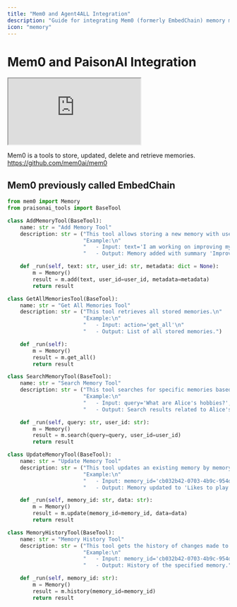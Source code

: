 ```yaml
---
title: "Mem0 and Agent4ALL Integration"
description: "Guide for integrating Mem0 (formerly EmbedChain) memory management system with Agent4ALL, including tools for storing, retrieving, and managing memories"
icon: "memory"
---
```


# Mem0 and PaisonAI Integration

<div className="relative w-full aspect-video">
  <iframe
    className="absolute top-0 left-0 w-full h-full"
    src="https://www.youtube.com/embed/KIGSgRxf1cY"
    title="YouTube video player"
    allow="accelerometer; autoplay; clipboard-write; encrypted-media; gyroscope; picture-in-picture"
    allowFullScreen
  ></iframe>
</div>

Mem0 is a tools to store, updated, delete and retrieve memories.
https://github.com/mem0ai/mem0

## Mem0 previously called EmbedChain

```python
from mem0 import Memory
from praisonai_tools import BaseTool

class AddMemoryTool(BaseTool):
    name: str = "Add Memory Tool"
    description: str = ("This tool allows storing a new memory with user ID and optional metadata.\n"
                        "Example:\n"
                        "   - Input: text='I am working on improving my tennis skills. Suggest some online courses.', user_id='alice', metadata={'category': 'hobbies'}\n"
                        "   - Output: Memory added with summary 'Improving her tennis skills. Looking for online suggestions.'")

    def _run(self, text: str, user_id: str, metadata: dict = None):
        m = Memory()
        result = m.add(text, user_id=user_id, metadata=metadata)
        return result

class GetAllMemoriesTool(BaseTool):
    name: str = "Get All Memories Tool"
    description: str = ("This tool retrieves all stored memories.\n"
                        "Example:\n"
                        "   - Input: action='get_all'\n"
                        "   - Output: List of all stored memories.")

    def _run(self):
        m = Memory()
        result = m.get_all()
        return result

class SearchMemoryTool(BaseTool):
    name: str = "Search Memory Tool"
    description: str = ("This tool searches for specific memories based on a query and user ID.\n"
                        "Example:\n"
                        "   - Input: query='What are Alice's hobbies?', user_id='alice'\n"
                        "   - Output: Search results related to Alice's hobbies.")

    def _run(self, query: str, user_id: str):
        m = Memory()
        result = m.search(query=query, user_id=user_id)
        return result

class UpdateMemoryTool(BaseTool):
    name: str = "Update Memory Tool"
    description: str = ("This tool updates an existing memory by memory ID and new data.\n"
                        "Example:\n"
                        "   - Input: memory_id='cb032b42-0703-4b9c-954d-77c36abdd660', data='Likes to play tennis on weekends'\n"
                        "   - Output: Memory updated to 'Likes to play tennis on weekends.'")

    def _run(self, memory_id: str, data: str):
        m = Memory()
        result = m.update(memory_id=memory_id, data=data)
        return result

class MemoryHistoryTool(BaseTool):
    name: str = "Memory History Tool"
    description: str = ("This tool gets the history of changes made to a specific memory by memory ID.\n"
                        "Example:\n"
                        "   - Input: memory_id='cb032b42-0703-4b9c-954d-77c36abdd660'\n"
                        "   - Output: History of the specified memory.")

    def _run(self, memory_id: str):
        m = Memory()
        result = m.history(memory_id=memory_id)
        return result
```